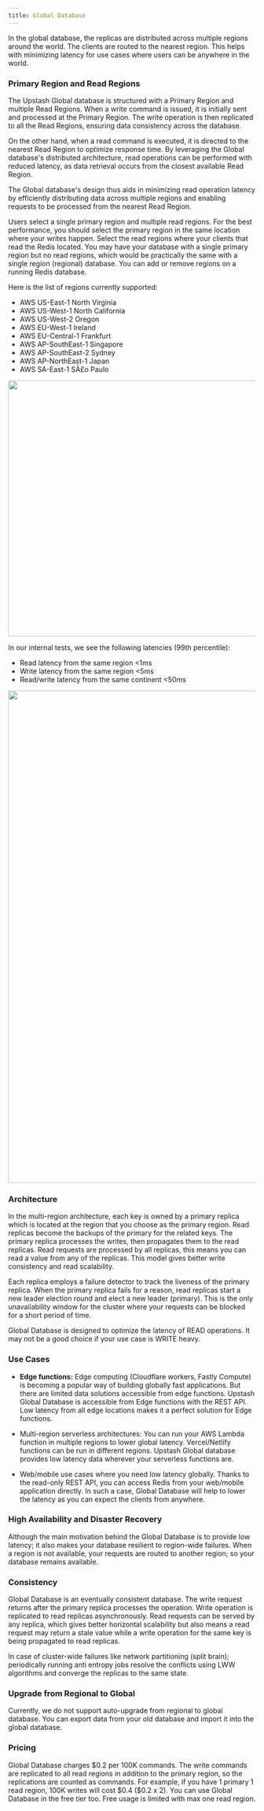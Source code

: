 ```yaml
---
title: Global Database
---
```


In the global database, the replicas are distributed across multiple regions around the world. The clients are routed to the nearest region. This helps with minimizing latency for use cases where users can be anywhere in the world.

### Primary Region and Read Regions

The Upstash Global database is structured with a Primary Region and multiple Read Regions. When a write command is issued, it is initially sent and processed at the Primary Region. The write operation is then replicated to all the Read Regions, ensuring data consistency across the database.

On the other hand, when a read command is executed, it is directed to the nearest Read Region to optimize response time. By leveraging the Global database's distributed architecture, read operations can be performed with reduced latency, as data retrieval occurs from the closest available Read Region.

The Global database's design thus aids in minimizing read operation latency by efficiently distributing data across multiple regions and enabling requests to be processed from the nearest Read Region.

Users select a single primary region and multiple read regions. For the best performance, you should select the primary region in the same location where your writes happen. Select the read regions where your clients that read the Redis located. You may have your database with a single primary region but no read regions, which would be practically the same with a single region (regional) database. You can add or remove regions on a running Redis database.

Here is the list of regions currently supported:

- AWS US-East-1 North Virginia
- AWS US-West-1 North California
- AWS US-West-2 Oregon
- AWS EU-West-1 Ireland
- AWS EU-Central-1 Frankfurt
- AWS AP-SouthEast-1 Singapore
- AWS AP-SouthEast-2 Sydney
- AWS AP-NorthEast-1 Japan
- AWS SA-East-1 SÃ£o Paulo

<Frame>
  <img src="/img/globaldb/regionselect.png" width="520" />
</Frame>

In our internal tests, we see the following latencies (99th percentile):

- Read latency from the same region &lt;1ms
- Write latency from the same region &lt;5ms
- Read/write latency from the same continent &lt;50ms

<Frame>
  <img src="/img/globaldb/map2.png" width="1000" />
</Frame>

### Architecture

In the multi-region architecture, each key is owned by a primary replica which is located at the region that you choose as the primary region. Read replicas become the backups of the primary for the related keys. The primary replica processes the writes, then propagates them to the read replicas. Read requests are processed by all replicas, this means you can read a value from any of the replicas. This model gives better write consistency and read scalability.

Each replica employs a failure detector to track the liveness of the primary replica. When the primary replica fails for a reason, read replicas start a new leader election round and elect a new leader (primary). This is the only unavailability window for the cluster where your requests can be blocked for a short period of time.

<Note>
  Global Database is designed to optimize the latency of READ operations. It may not be a good choice if your use case is WRITE heavy.
</Note>

### Use Cases

- **Edge functions:** Edge computing (Cloudflare workers, Fastly Compute) is becoming a popular way of building globally fast applications. But there are limited data solutions accessible from edge functions. Upstash Global Database is accessible from Edge functions with the REST API. Low latency from all edge locations makes it a perfect solution for Edge functions.

- Multi-region serverless architectures: You can run your AWS Lambda function in multiple regions to lower global latency. Vercel/Netlify functions can be run in different regions. Upstash Global database provides low latency data wherever your serverless functions are.

- Web/mobile use cases where you need low latency globally. Thanks to the read-only REST API, you can access Redis from your web/mobile application directly. In such a case, Global Database will help to lower the latency as you can expect the clients from anywhere.

### High Availability and Disaster Recovery

Although the main motivation behind the Global Database is to provide low latency; it also makes your database resilient to region-wide failures. When a region is not available, your requests are routed to another region; so your database remains available.

### Consistency

Global Database is an eventually consistent database. The write request returns after the primary replica processes the operation. Write operation is replicated to read replicas asynchronously. Read requests can be served by any replica, which gives better horizontal scalability but also means a read request may return a stale value while a write operation for the same key is being propagated to read replicas.

In case of cluster-wide failures like network partitioning (split brain); periodically running anti entropy jobs resolve the conflicts using LWW algorithms and converge the replicas to the same state.

### Upgrade from Regional to Global

Currently, we do not support auto-upgrade from regional to global database. You can export data from your old database and import it into the global database.

### Pricing

Global Database charges \$0.2 per 100K commands. The write commands are replicated to all read regions in addition to the primary region, so the replications are counted as commands. For example, if you have 1 primary 1 read region, 100K writes will cost \$0.4 (\$0.2 x 2). You can use Global Database in the free tier too. Free usage is limited with max one read region.